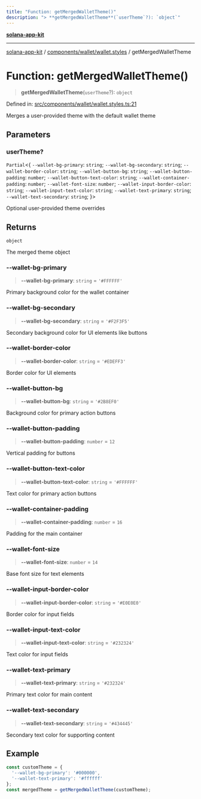```yaml
---
title: "Function: getMergedWalletTheme()"
description: "> **getMergedWalletTheme**(`userTheme`?): `object`"
---
```


[**solana-app-kit**](../../../../README.mdx)

***

[solana-app-kit](../../../../README.mdx) / [components/wallet/wallet.styles](../README.mdx) / getMergedWalletTheme

# Function: getMergedWalletTheme()

> **getMergedWalletTheme**(`userTheme`?): `object`

Defined in: [src/components/wallet/wallet.styles.ts:21](https://github.com/SendArcade/solana-social-starter/blob/b27156124ee1831d644b1af765e8d55a2885cd4f/src/components/wallet/wallet.styles.ts#L21)

Merges a user-provided theme with the default wallet theme

## Parameters

### userTheme?

`Partial`\<\{ `--wallet-bg-primary`: `string`; `--wallet-bg-secondary`: `string`; `--wallet-border-color`: `string`; `--wallet-button-bg`: `string`; `--wallet-button-padding`: `number`; `--wallet-button-text-color`: `string`; `--wallet-container-padding`: `number`; `--wallet-font-size`: `number`; `--wallet-input-border-color`: `string`; `--wallet-input-text-color`: `string`; `--wallet-text-primary`: `string`; `--wallet-text-secondary`: `string`; \}\>

Optional user-provided theme overrides

## Returns

`object`

The merged theme object

### --wallet-bg-primary

> **--wallet-bg-primary**: `string` = `'#FFFFFF'`

Primary background color for the wallet container

### --wallet-bg-secondary

> **--wallet-bg-secondary**: `string` = `'#F2F3F5'`

Secondary background color for UI elements like buttons

### --wallet-border-color

> **--wallet-border-color**: `string` = `'#EDEFF3'`

Border color for UI elements

### --wallet-button-bg

> **--wallet-button-bg**: `string` = `'#2B8EF0'`

Background color for primary action buttons

### --wallet-button-padding

> **--wallet-button-padding**: `number` = `12`

Vertical padding for buttons

### --wallet-button-text-color

> **--wallet-button-text-color**: `string` = `'#FFFFFF'`

Text color for primary action buttons

### --wallet-container-padding

> **--wallet-container-padding**: `number` = `16`

Padding for the main container

### --wallet-font-size

> **--wallet-font-size**: `number` = `14`

Base font size for text elements

### --wallet-input-border-color

> **--wallet-input-border-color**: `string` = `'#E0E0E0'`

Border color for input fields

### --wallet-input-text-color

> **--wallet-input-text-color**: `string` = `'#232324'`

Text color for input fields

### --wallet-text-primary

> **--wallet-text-primary**: `string` = `'#232324'`

Primary text color for main content

### --wallet-text-secondary

> **--wallet-text-secondary**: `string` = `'#434445'`

Secondary text color for supporting content

## Example

```typescript
const customTheme = {
  '--wallet-bg-primary': '#000000',
  '--wallet-text-primary': '#ffffff'
};
const mergedTheme = getMergedWalletTheme(customTheme);
```
